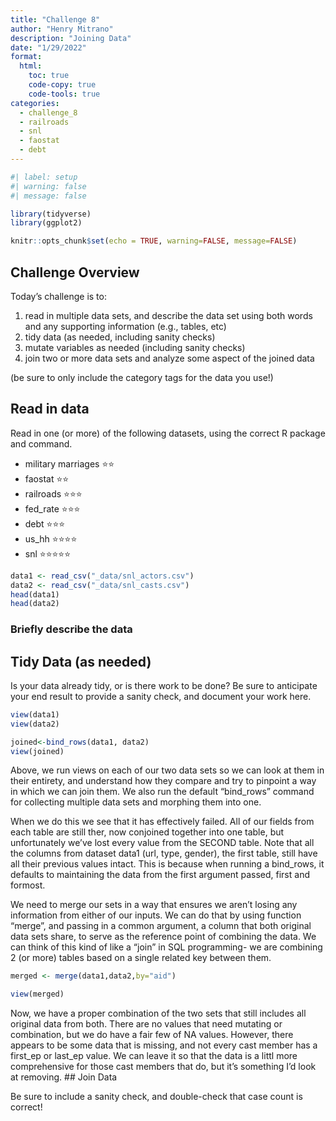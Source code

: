 ```yaml
---
title: "Challenge 8"
author: "Henry Mitrano"
description: "Joining Data"
date: "1/29/2022"
format:
  html:
    toc: true
    code-copy: true
    code-tools: true
categories:
  - challenge_8
  - railroads
  - snl
  - faostat
  - debt
---
```


```r
#| label: setup
#| warning: false
#| message: false

library(tidyverse)
library(ggplot2)

knitr::opts_chunk$set(echo = TRUE, warning=FALSE, message=FALSE)
```

## Challenge Overview

Today's challenge is to:

1)  read in multiple data sets, and describe the data set using both words and any supporting information (e.g., tables, etc)
2)  tidy data (as needed, including sanity checks)
3)  mutate variables as needed (including sanity checks)
4)  join two or more data sets and analyze some aspect of the joined data

(be sure to only include the category tags for the data you use!)

## Read in data

Read in one (or more) of the following datasets, using the correct R package and command.

  - military marriages ⭐⭐
  - faostat ⭐⭐
  - railroads  ⭐⭐⭐
  - fed_rate ⭐⭐⭐
  - debt ⭐⭐⭐
  - us_hh ⭐⭐⭐⭐
  - snl ⭐⭐⭐⭐⭐

```r
data1 <- read_csv("_data/snl_actors.csv")
data2 <- read_csv("_data/snl_casts.csv")
head(data1)
head(data2)
```

### Briefly describe the data

## Tidy Data (as needed)

Is your data already tidy, or is there work to be done? Be sure to anticipate your end result to provide a sanity check, and document your work here.

```r

view(data1)
view(data2)

joined<-bind_rows(data1, data2)
view(joined)


```


Above, we run views on each of our two data sets so we can look at them in their entirety, and understand how they compare and try to pinpoint a way in which we can join them. We also run the default "bind_rows" command for collecting multiple data sets and morphing them into one.

When we do this we see that it has effectively failed. All of our fields from each table are still ther, now conjoined together into one table, but unfortunately we've lost every value from the SECOND table. Note that all the columns from dataset data1 (url, type, gender), the first table, still have all their previous values intact. This is because when running a bind_rows, it defaults to maintaining the data from the first argument passed, first and formost.

We need to merge our sets in a way that ensures we aren't losing any information from either of our inputs. We can do that by using function "merge", and passing in a common argument, a column that both original data sets share, to serve as the reference point of combining the data. We can think of this kind of like a "join" in SQL programming- we are combining 2 (or more) tables based on a single related key between them.


```r
merged <- merge(data1,data2,by="aid")

view(merged)

```
Now, we have a proper combination of the two sets that still includes all original data from both. There are no values that need mutating or combination, but we do have a fair few of NA values. However, there appears to be some data that is missing, and not every cast member has a first_ep or last_ep value. We can leave it so that the data is a littl more comprehensive for those cast members that do, but it's something I'd look at removing.
## Join Data

Be sure to include a sanity check, and double-check that case count is correct!



